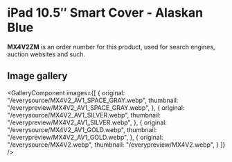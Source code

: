 
# iPad 10.5″ Smart Cover - Alaskan Blue

<Callout type='info' emoji='👉🏻'>**MX4V2ZM** is an order number for this product, used for search engines, auction websites and such.</Callout>

## Image gallery

<GalleryComponent
    images={[
      {
        original: "/everysource/MX4V2_AV1_SPACE_GRAY.webp",
        thumbnail: "/everypreview/MX4V2_AV1_SPACE_GRAY.webp",
      },
      {
        original: "/everysource/MX4V2_AV1_SILVER.webp",
        thumbnail: "/everypreview/MX4V2_AV1_SILVER.webp",
      },
      {
        original: "/everysource/MX4V2_AV1_GOLD.webp",
        thumbnail: "/everypreview/MX4V2_AV1_GOLD.webp",
      },
      {
        original: "/everysource/MX4V2.webp",
        thumbnail: "/everypreview/MX4V2.webp",
      }
    ]}
  />
